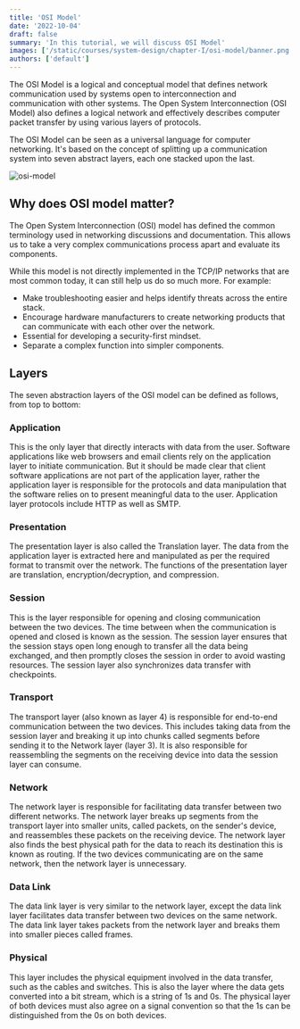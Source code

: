 ```yaml
---
title: 'OSI Model'
date: '2022-10-04'
draft: false
summary: 'In this tutorial, we will discuss OSI Model'
images: ['/static/courses/system-design/chapter-I/osi-model/banner.png']
authors: ['default']
---
```


The OSI Model is a logical and conceptual model that defines network communication used by systems open to interconnection and communication with other systems. The Open System Interconnection (OSI Model) also defines a logical network and effectively describes computer packet transfer by using various layers of protocols.

The OSI Model can be seen as a universal language for computer networking. It's based on the concept of splitting up a communication system into seven abstract layers, each one stacked upon the last.

![osi-model](/static/courses/system-design/chapter-I/osi-model/osi-model.png)

## Why does OSI model matter?

The Open System Interconnection (OSI) model has defined the common terminology used in networking discussions and documentation. This allows us to take a very complex communications process apart and evaluate its components.

While this model is not directly implemented in the TCP/IP networks that are most common today, it can still help us do so much more. For example:

- Make troubleshooting easier and helps identify threats across the entire stack.
- Encourage hardware manufacturers to create networking products that can communicate with each other over the network.
- Essential for developing a security-first mindset.
- Separate a complex function into simpler components.

## Layers

The seven abstraction layers of the OSI model can be defined as follows, from top to bottom:

### Application

This is the only layer that directly interacts with data from the user. Software applications like web browsers and email clients rely on the application layer to initiate communication. But it should be made clear that client software applications are not part of the application layer, rather the application layer is responsible for the protocols and data manipulation that the software relies on to present meaningful data to the user. Application layer protocols include HTTP as well as SMTP.

### Presentation

The presentation layer is also called the Translation layer. The data from the application layer is extracted here and manipulated as per the required format to transmit over the network. The functions of the presentation layer are translation, encryption/decryption, and compression.

### Session

This is the layer responsible for opening and closing communication between the two devices. The time between when the communication is opened and closed is known as the session. The session layer ensures that the session stays open long enough to transfer all the data being exchanged, and then promptly closes the session in order to avoid wasting resources. The session layer also synchronizes data transfer with checkpoints.

### Transport

The transport layer (also known as layer 4) is responsible for end-to-end communication between the two devices. This includes taking data from the session layer and breaking it up into chunks called segments before sending it to the Network layer (layer 3). It is also responsible for reassembling the segments on the receiving device into data the session layer can consume.

### Network

The network layer is responsible for facilitating data transfer between two different networks. The network layer breaks up segments from the transport layer into smaller units, called packets, on the sender's device, and reassembles these packets on the receiving device. The network layer also finds the best physical path for the data to reach its destination this is known as routing. If the two devices communicating are on the same network, then the network layer is unnecessary.

### Data Link

The data link layer is very similar to the network layer, except the data link layer facilitates data transfer between two devices on the same network. The data link layer takes packets from the network layer and breaks them into smaller pieces called frames.

### Physical

This layer includes the physical equipment involved in the data transfer, such as the cables and switches. This is also the layer where the data gets converted into a bit stream, which is a string of 1s and 0s. The physical layer of both devices must also agree on a signal convention so that the 1s can be distinguished from the 0s on both devices.

